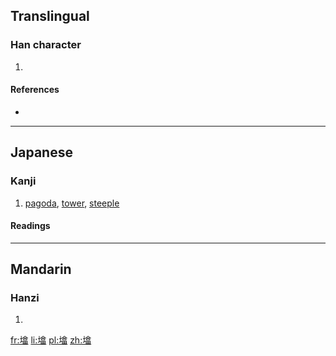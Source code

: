 {{also|塔}}
==Translingual==

===Han character===
{{Han char|rn=32|rad=土|as=11|sn=14|four=|canj=土人口田 (GORW)}}

# {{defn|Han|sort=土11}}

====References====
* {{Han ref|kx=0238.191|dkj=05443|dj=0476.260|hdz=10481.050|uh=5896|ud=22678}}

----

==Japanese==

===Kanji===
{{ja-kanji|grade=uc|rs=土11|style=ky|shin=塔}}

# [[pagoda]], [[tower]], [[steeple]]

====Readings====
{{ja-readings
|on=[[とう]] (tō)
|kun={{qualifier|rare}} [[てら]] (tera), {{qualifier|rare}} [[おか]] (oka), [[あららぎ]] (araragi)
}}

----

==Mandarin==

===Hanzi===
{{cmn-hanzi|pin=[[tǎ]] ([[ta3]])|wg=t'a<sup>3</sup>}}

# {{defn|lang=cmn|sort=土11}}

[[fr:墖]]
[[li:墖]]
[[pl:墖]]
[[zh:墖]]